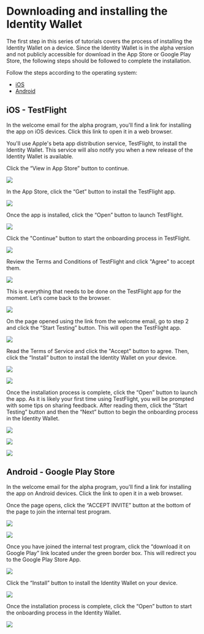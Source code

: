 # Downloading and installing the Identity Wallet

The first step in this series of tutorials covers the process of installing the Identity Wallet on a device. Since the Identity Wallet is in the alpha version and not publicly accessible for download in the App Store or Google Play Store, the following steps should be followed to complete the installation.

Follow the steps according to the operating system:

- [iOS](./install#ios---testflight)
- [Android](./install#android---google-play-store)

## iOS - TestFlight

In the welcome email for the alpha program, you'll find a link for installing the app on iOS devices. Click this link to open it in a web browser.

You'll use Apple's beta app distribution service, TestFlight, to install the Identity Wallet. This service will also notify you when a new release of the Identity Wallet is available.

Click the “View in App Store” button to continue.

![](/img/ballot/install/iOS/install-ios-1.png)

In the App Store, click the “Get” button to install the TestFlight app.

![](/img/ballot/install/iOS/install-ios-2.png)

Once the app is installed, click the “Open” button to launch TestFlight.

![](/img/ballot/install/iOS/install-ios-3.png)

Click the "Continue" button to start the onboarding process in TestFlight.

![](/img/ballot/install/iOS/install-ios-4.png)

Review the Terms and Conditions of TestFlight and click "Agree" to accept them.

![](/img/ballot/install/iOS/install-ios-5.png)

This is everything that needs to be done on the TestFlight app for the moment. Let’s come back to the browser.

![](/img/ballot/install/iOS/install-ios-6.png)

On the page opened using the link from the welcome email, go to step 2 and click the “Start Testing” button. This will open the TestFlight app.

![](/img/ballot/install/iOS/install-ios-7.png)

Read the Terms of Service and click the "Accept" button to agree. Then, click the “Install” button to install the Identity Wallet on your device.

![](/img/ballot/install/iOS/install-ios-8.png)

![](/img/ballot/install/iOS/install-ios-9.png)

Once the installation process is complete, click the “Open” button to launch the app. As it is likely your first time using TestFlight, you will be prompted with some tips on sharing feedback. After reading them, click the “Start Testing” button and then the “Next” button to begin the onboarding process in the Identity Wallet.

![](/img/ballot/install/iOS/install-ios-10.png)

![](/img/ballot/install/iOS/install-ios-11.png)

![](/img/ballot/install/iOS/install-ios-12.png)

## Android - Google Play Store

In the welcome email for the alpha program, you'll find a link for installing the app on Android devices. Click the link to open it in a web browser.

Once the page opens, click the “ACCEPT INVITE” button at the bottom of the page to join the internal test program.

![](/img/ballot/install/android/install-android-1.png)

![](/img/ballot/install/android/install-android-2.png)

Once you have joined the internal test program, click the “download it on Google Play” link located under the green border box. This will redirect you to the Google Play Store App.

![](/img/ballot/install/android/install-android-3.png)

Click the “Install” button to install the Identity Wallet on your device.

![](/img/ballot/install/android/install-android-5.png)

Once the installation process is complete, click the “Open” button to start the onboarding process in the Identity Wallet.

![](/img/ballot/install/android/install-android-6.png)
